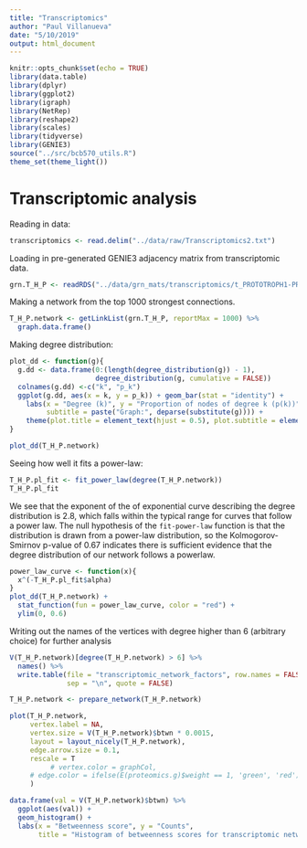 ```yaml
---
title: "Transcriptomics"
author: "Paul Villanueva"
date: "5/10/2019"
output: html_document
---
```


```r
knitr::opts_chunk$set(echo = TRUE)
library(data.table)
library(dplyr)
library(ggplot2)
library(igraph)
library(NetRep)
library(reshape2)
library(scales)
library(tidyverse)
library(GENIE3)
source("../src/bcb570_utils.R")
theme_set(theme_light())
```

# Transcriptomic analysis

Reading in data:

```r
transcriptomics <- read.delim("../data/raw/Transcriptomics2.txt")
```

Loading in pre-generated GENIE3 adjacency matrix from transcriptomic data.


```r
grn.T_H_P <- readRDS("../data/grn_mats/transcriptomics/t_PROTOTROPH1-PROTOTROPH2-PROTOTROPH3-H1-H2-H3-L1-L2-L3.rds")
```

Making a network from the top 1000 strongest connections.

```r
T_H_P.network <- getLinkList(grn.T_H_P, reportMax = 1000) %>% 
  graph.data.frame()
```

Making degree distribution:

```r
plot_dd <- function(g){
  g.dd <- data.frame(0:(length(degree_distribution(g)) - 1), 
                     degree_distribution(g, cumulative = FALSE))
  colnames(g.dd) <-c("k", "p_k")
  ggplot(g.dd, aes(x = k, y = p_k)) + geom_bar(stat = "identity") +
    labs(x = "Degree (k)", y = "Proportion of nodes of degree k (p(k))", title = "Degree distribution: k vs. p(k)", 
         subtitle = paste("Graph:", deparse(substitute(g)))) +
    theme(plot.title = element_text(hjust = 0.5), plot.subtitle = element_text(hjust = 0.5))
}
```


```r
plot_dd(T_H_P.network) 
```

Seeing how well it fits a power-law:

```r
T_H_P.pl_fit <- fit_power_law(degree(T_H_P.network))
T_H_P.pl_fit
```

We see that the exponent of the of exponential curve describing the degree distribution is 2.8, which falls within the typical range for curves that follow a power law. The null hypothesis of the `fit-power-law` function is that the distribution is drawn from a power-law distribution, so the Kolmogorov-Smirnov p-value of 0.67 indicates there is sufficient evidence that the degree distribution of our network follows a powerlaw.

```r
power_law_curve <- function(x){
  x^(-T_H_P.pl_fit$alpha)
}
plot_dd(T_H_P.network) +
  stat_function(fun = power_law_curve, color = "red") + 
  ylim(0, 0.6)
```

Writing out the names of the vertices with degree higher than 6 (arbitrary choice) for further analysis

```r
V(T_H_P.network)[degree(T_H_P.network) > 6] %>% 
  names() %>% 
  write.table(file = "transcriptomic_network_factors", row.names = FALSE, col.names = FALSE,
              sep = "\n", quote = FALSE)
```

```r
T_H_P.network <- prepare_network(T_H_P.network)
```

```r
plot(T_H_P.network,
     vertex.label = NA,
     vertex.size = V(T_H_P.network)$btwn * 0.0015,
     layout = layout_nicely(T_H_P.network),
     edge.arrow.size = 0.1,
     rescale = T
          # vertex.color = graphCol,
     # edge.color = ifelse(E(proteomics.g)$weight == 1, 'green', 'red'),
     )
```

```r
data.frame(val = V(T_H_P.network)$btwn) %>% 
  ggplot(aes(val)) +
  geom_histogram() + 
  labs(x = "Betweenness score", y = "Counts",
       title = "Histogram of betweenness scores for transcriptomic network")
```




